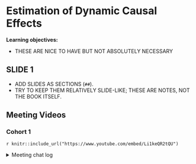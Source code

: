 # Estimation of Dynamic Causal Effects

**Learning objectives:**

- THESE ARE NICE TO HAVE BUT NOT ABSOLUTELY NECESSARY

## SLIDE 1

- ADD SLIDES AS SECTIONS (`##`).
- TRY TO KEEP THEM RELATIVELY SLIDE-LIKE; THESE ARE NOTES, NOT THE BOOK ITSELF.

## Meeting Videos

### Cohort 1

`r knitr::include_url("https://www.youtube.com/embed/Li1keQR2tQU")`

<details>
<summary> Meeting chat log </summary>

```
00:11:00	Abdou:	Hello, are you still around
00:12:07	Abdou:	Am not hearing you
00:14:53	Abdou:	Start
00:22:26	Abdou:	Yeah, many policy interventions have some lags before their effects are felt in the economy
00:37:00	Abdou:	B_1 does not change does this imply that adding the lags does not matter?
00:43:36	Abdou:	👍
00:50:29	Abdou:	Are the ACFs about Stationarity in this case
00:52:20	Abdou:	What is the main difference between the exogeneity and strict exogeneity?
00:53:13	Abdou:	Is it the time frames we consider in the zero condition mean of the error terms?
01:05:28	Keuntae Kim:	end
```
</details>
